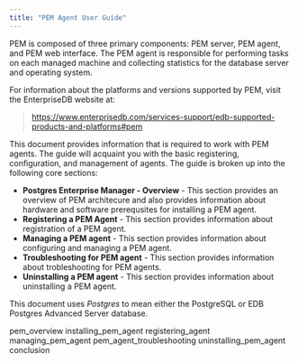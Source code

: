 ```yaml
---
title: "PEM Agent User Guide"
---
```




PEM is composed of three primary components: PEM server, PEM agent, and PEM web interface. The PEM agent is responsible for performing tasks on each managed machine and collecting statistics for the database server and operating system.

For information about the platforms and versions supported by PEM, visit the EnterpriseDB website at:

> <https://www.enterprisedb.com/services-support/edb-supported-products-and-platforms#pem>

This document provides information that is required to work with PEM agents. The guide will acquaint you with the basic registering, configuration, and management of agents. The guide is broken up into the following core sections:

-   **Postgres Enterprise Manager - Overview** - This section provides an overview of PEM architecure and also provides information about hardware and software prerequsites for installing a PEM agent.
-   **Registering a PEM Agent** - This section provides information about registration of a PEM agent.
-   **Managing a PEM agent** - This section provides information about configuring and managing a PEM agent.
-   **Troubleshooting for PEM agent** - This section provides information about trobleshooting for PEM agents.
-   **Uninstalling a PEM agent** - This section provides information about uninstalling a PEM agent.

This document uses *Postgres* to mean either the PostgreSQL or EDB Postgres Advanced Server database.

<div class="toctree" maxdepth="3">

pem\_overview installing\_pem\_agent registering\_agent managing\_pem\_agent pem\_agent\_troubleshooting uninstalling\_pem\_agent conclusion

</div>
